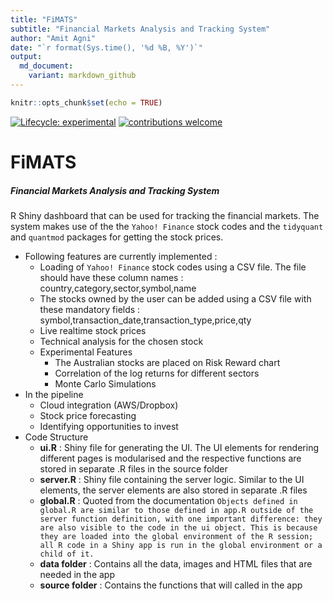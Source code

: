 ```yaml
---
title: "FiMATS"
subtitle: "Financial Markets Analysis and Tracking System"
author: "Amit Agni"
date: "`r format(Sys.time(), '%d %B, %Y')`"
output:
  md_document:
    variant: markdown_github
---
```


```r
knitr::opts_chunk$set(echo = TRUE)
```

<!-- badges: start -->

[![Lifecycle: experimental](https://img.shields.io/badge/lifecycle-experimental-orange.svg)](https://www.tidyverse.org/lifecycle/#experimental)
[![contributions welcome](https://img.shields.io/badge/contributions-welcome-brightgreen.svg?style=flat)](https://github.com/dwyl/esta/issues)

<!-- badges: end -->

# FiMATS
##### Financial Markets Analysis and Tracking System


R Shiny dashboard that can be used for tracking the financial markets. The system makes use of the the `Yahoo! Finance` stock codes and the `tidyquant` and `quantmod` packages for getting the stock prices.

* Following features are currently implemented :
    + Loading of `Yahoo! Finance` stock codes  using a CSV file. The file should have these column names : country,category,sector,symbol,name 
    + The stocks owned by the user can be added using a CSV file with these mandatory fields : symbol,transaction_date,transaction_type,price,qty
    + Live realtime stock prices 
    + Technical analysis for the chosen stock
    + Experimental Features
      + The Australian stocks are placed on Risk Reward chart
      + Correlation of the log returns for different sectors
      + Monte Carlo Simulations

* In the pipeline
    + Cloud integration (AWS/Dropbox) 
    + Stock price forecasting 
    + Identifying opportunities to invest
    
* Code Structure
  + **ui.R** : Shiny file for generating the UI. The UI elements for rendering different pages is modularised and the respective functions are stored in separate .R files in the source folder
  + **server.R** : Shiny file containing the server logic. Similar to the UI elements, the server elements are also stored in separate .R files
  + **global.R** : Quoted from the documentation `Objects defined in global.R are similar to those defined in app.R outside of the server function definition, with one important difference: they are also visible to the code in the ui object. This is because they are loaded into the global environment of the R session; all R code in a Shiny app is run in the global environment or a child of it.`
  + **data folder** : Contains all the data, images and HTML files that are needed in the app
  + **source folder** : Contains the functions that will called in the app

